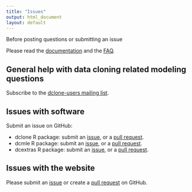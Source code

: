 ```yaml
---
title: "Issues"
output: html_document
layout: default
---
```


<div class="panel panel-warning">
<div class="panel-heading">
<i class="fa fa-warning"></i> Before posting questions or submitting an issue
</div>
<div class="panel-body">
Please read
the <a href="{{ site.baseurl}}/documentation.html">documentation</a> and the <a href="{{ site.baseurl}}/faq.html">FAQ</a>.
</div>
</div>

## General help with data cloning related modeling questions

Subscribe to the [dclone-users mailing list](https://groups.google.com/forum/?fromgroups#!forum/dclone-users).

## Issues with software

Submit an issue on GitHub:

* dclone R package: submit an [issue](https://github.com/datacloning/dclone/issues), or a [pull request](https://github.com/datacloning/dclone/pulls).
* dcmle R package: submit an [issue](https://github.com/datacloning/dcmle/issues), or a [pull request](https://github.com/datacloning/dcmle/pulls).
* dcextras R package: submit an [issue](https://github.com/datacloning/dcextras/issues), or a [pull request](https://github.com/datacloning/dcextras/pulls).

## Issues with the website

Please submit an [issue](https://github.com/datacloning/datacloning.github.io/issues) or create a [pull request](https://github.com/datacloning/datacloning.github.io/pulls) on GitHub.
